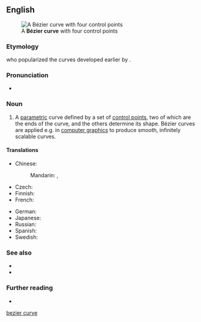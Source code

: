 ==English==
[[File:Bezier_curve.svg|thumb|A '''Bézier curve''' with four control points]]

===Etymology===
{{named-after|occ=Renault engineer|Pierre Bézier|wplink==|lang=en}} who popularized the curves developed earlier by {{w|Paul de Casteljau}}.

===Pronunciation===
* {{IPA|[bezje kɜːv]|lang=en}}

===Noun===
{{en-noun}}

# {{lb|en|mathematics|computer graphics}} A [[parametric]] curve defined by a set of [[control point]]s, two of which are the ends of the curve, and the others determine its shape. Bézier curves are applied e.g. in [[computer graphics]] to produce smooth, infinitely scalable curves. {{defdate|from 1960s}}

====Translations====
{{trans-top|kind of parametric curve}}
* Chinese:
*: Mandarin: {{t+|cmn|貝茲曲線|sc=Hani}}, {{t+|cmn|贝兹曲线|tr=Bèizī qǔxiàn|sc=Hani}}
* Czech: {{t|cs|Bézierova křivka|f}}
* Finnish: {{t|fi|Bézier-käyrä}}
* French: {{t|fr|courbe de Bézier|f}}
{{trans-mid}}
* German: {{t|de|Bézierkurve|f}}
* Japanese: {{t|ja|ベジェ曲線|tr=Beje kyokusen|sc=Jpan}}
* Russian: {{t|ru|крива́я Безье́|f}}
* Spanish: {{t|es|curva de Bézier|f}}
* Swedish: {{t|sv|Bézier-kurva|c}}
{{trans-bottom}}

===See also===
* {{l|en|control point}}
* {{l|en|spline}}

===Further reading===
* {{pedia}}

[[Category:English terms spelled with É|bezier curve]]